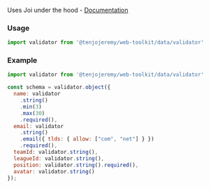 
<Meta title='Data|Validator' />

Uses Joi under the hood - [Documentation](https://hapi.dev/module/joi/#example)


### Usage
```js 
import validator from '@tenjojeremy/web-toolkit/data/validator'
```

### Example

```js
import validator from '@tenjojeremy/web-toolkit/data/validator'

const schema = validator.object({
  name: validator
    .string()
    .min(3)
    .max(30)
    .required(),
  email: validator
    .string()
    .email({ tlds: { allow: ["com", "net"] } })
    .required(),
  teamId: validator.string(),
  leagueId: validator.string(),
  position: validator.string().required(),
  avatar: validator.string()
});
```
